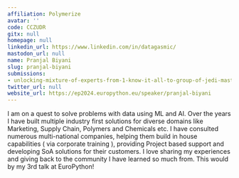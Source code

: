 ```yaml
---
affiliation: Polymerize
avatar: ''
code: CCZUDR
gitx: null
homepage: null
linkedin_url: https://www.linkedin.com/in/datagasmic/
mastodon_url: null
name: Pranjal Biyani
slug: pranjal-biyani
submissions:
- unlocking-mixture-of-experts-from-1-know-it-all-to-group-of-jedi-masters
twitter_url: null
website_url: https://ep2024.europython.eu/speaker/pranjal-biyani
---
```


I am on a quest to solve problems with data using ML and AI. Over the years I have built multiple industry first solutions for diverse domains like Marketing, Supply Chain, Polymers and Chemicals etc. I have consulted numerous multi-national companies, helping them build in house capabilities ( via corporate training ), providing Project based support and developing SoA solutions for their customers. I love sharing my experiences and giving back to the community I have learned so much from. This would by my 3rd talk at EuroPython!
